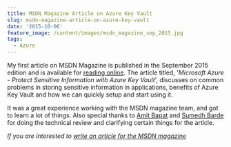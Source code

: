 ```yaml
---
title: MSDN Magazine Article on Azure Key Vault
slug: msdn-magazine-article-on-azure-key-vault
date: '2015-10-06'
feature_image: /content/images/msdn_magazine_sep_2015.jpg
tags:
  - Azure
---
```

My first article on MSDN Magazine is published in the September 2015 edition and is available for [reading online](https://msdn.microsoft.com/magazine/mt422585). The article titled, '_Microsoft Azure - Protect Sensitive Information with Azure Key Vault_', discusses on common problems in storing sensitive information in applications, benefits of Azure Key Vault and how we can quickly setup and start using it.

It was a great experience working with the MSDN magazine team, and got to learn a lot of things. Also special thanks to [Amit Bapat](https://twitter.com/amitbapat) and [Sumedh Barde](https://twitter.com/sumedhbarde) for doing the technical review and clarifying certain things for the article.

<ImageCard src="/content/images/msdn_magazine_sep_2015.jpg" alt="" />

_If you are interested to [write an article for the MSDN magazine](http://blogs.msdn.com/b/msdnmagazine/archive/2009/12/24/9940803.aspx)_
